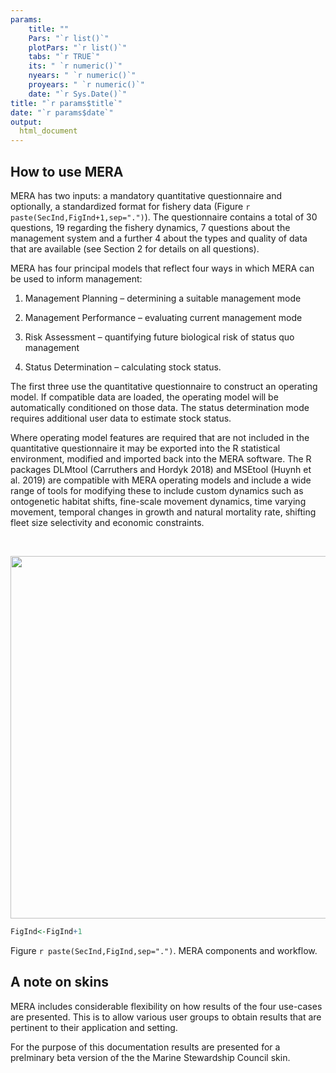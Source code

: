 ```yaml
---
params: 
    title: ""
    Pars: "`r list()`"
    plotPars: "`r list()`"
    tabs: "`r TRUE`"
    its: " `r numeric()`"
    nyears: " `r numeric()`"
    proyears: " `r numeric()`"
    date: "`r Sys.Date()`"
title: "`r params$title`"
date: "`r params$date`"
output:
  html_document
---
```




## How to use MERA 

MERA has two inputs: a mandatory quantitative questionnaire and optionally, a standardized format for fishery data (Figure `r paste(SecInd,FigInd+1,sep=".")`). The questionnaire contains a total of 30 questions, 19 regarding the fishery dynamics, 7 questions about the management system and a further 4 about the types and quality of data that are available (see Section 2 for details on all questions). 

MERA has four principal models that reflect four ways in which MERA can be used to inform management:  

1.	Management Planning – determining a suitable management mode

2.	Management Performance – evaluating current management mode

3.  Risk Assessment – quantifying future biological risk of status quo management

4.	Status Determination – calculating stock status. 

The first three use the quantitative questionnaire to construct an operating model. If compatible data are loaded, the operating model will be automatically conditioned on those data.  The status determination mode requires additional user data to estimate stock status. 

Where operating model features are required that are not included in the quantitative questionnaire it may be exported into the R statistical environment, modified and imported back into the MERA software. The R packages DLMtool (Carruthers and Hordyk 2018) and MSEtool (Huynh et al. 2019) are compatible with MERA operating models and include a wide range of tools for modifying  these to include custom dynamics such as ontogenetic habitat shifts, fine-scale movement dynamics, time varying movement, temporal changes in growth and natural mortality rate, shifting fleet size selectivity and economic constraints. 

<br />

<img src="./Images/MERA Diagram.jpg" width="580">

```r

FigInd<-FigInd+1

```

Figure `r paste(SecInd,FigInd,sep=".")`. MERA components and workflow. 


## A note on skins

MERA includes considerable flexibility on how results of the four use-cases are presented. This is to allow various user groups to obtain results that are pertinent to their application and setting. 

For the purpose of this documentation results are presented for a prelminary beta version of the the Marine Stewardship Council skin. 







